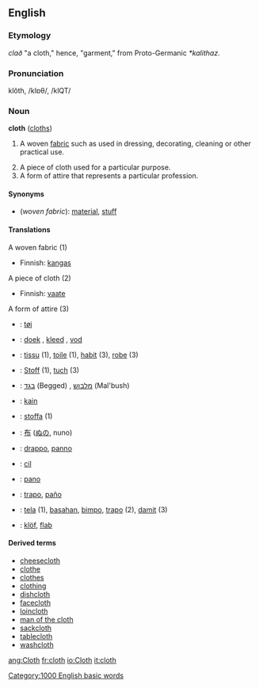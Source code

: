 ==English==

===Etymology===
{{OE.}} ''clað'' "a cloth," hence, "garment," from Proto-Germanic ''*kalithaz''.

===Pronunciation===
klŏth, /klɒθ/, /klQT/

===Noun===
'''cloth''' ([[cloths]])

# {{uncountable}} A woven [[fabric]] such as used in dressing, decorating, cleaning or other practical use.
# A piece of cloth used for a particular purpose.
# A form of attire that represents a particular profession.

====Synonyms====
*(''woven fabric''): [[material]], [[stuff]]

====Translations====
;A woven fabric (1)
{{top}}
*Finnish: [[kangas]]
{{mid}}
{{bottom}}

;A piece of cloth (2)
{{top}}
*Finnish: [[vaate]]
{{mid}}
{{bottom}}

;A form of attire (3)
{{top}}
{{mid}}
{{bottom}}

{{checktrans}}
*{{ttbc|Danish}}: [[tøj]] {{n}}
*{{ttbc|Dutch}}: [[doek]] {{n}}, [[kleed]] {{n}}, [[vod]] {{f}}
*{{ttbc|French}}: [[tissu]] {{m}} (1), [[toile]] {{f}} (1), [[habit#French|habit]] {{m}} (3), [[robe]] {{f}} (3)
*{{ttbc|German}}: [[Stoff]] {{m}} (1), [[tuch]] {{n}} (3)
*{{ttbc|Hebrew}}: [[בגד]] (Begged) {{m}}, [[מלבוש]] (Mal'bush) {{m}}
*{{ttbc|Indonesian}}: [[kain]]
*{{ttbc|Italian}}: [[stoffa]] {{f}} (1)
*{{ttbc|Japanese}}: [[布]] ([[ぬの]], nuno)
*{{ttbc|Interlingua}}: [[drappo]], [[panno]]
*{{ttbc|Kurdish}}: [[cil]]
*{{ttbc|Portuguese}}: [[pano]]
*{{ttbc|Spanish}}: [[trapo]], [[paño]]
*{{ttbc|Tagalog}}: [[tela]] (1), [[basahan]], [[bimpo]], [[trapo]] (2), [[damit]] (3)
*{{ttbc|Volapük}}: [[klöf]], [[flab#Volapük|flab]]

====Derived terms====
*[[cheesecloth]]
*[[clothe]]
*[[clothes]]
*[[clothing]]
*[[dishcloth]]
*[[facecloth]]
*[[loincloth]]
*[[man of the cloth]]
*[[sackcloth]]
*[[tablecloth]]
*[[washcloth]]

[[Category:1000 English basic words]]

[[ang:Cloth]]
[[fr:cloth]]
[[io:Cloth]]
[[it:cloth]]